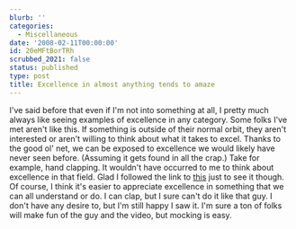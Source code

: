```yaml
---
blurb: ''
categories:
  - Miscellaneous
date: '2008-02-11T00:00:00'
id: 20eMFtBorTRh
scrubbed_2021: false
status: published
type: post
title: Excellence in almost anything tends to amaze
---
```


I've said before that even if I'm not into something at all, I
pretty much always like seeing examples of excellence in any
category. Some folks I've met aren't like this. If something is
outside of their normal orbit, they aren't interested or aren't
willing to think about what it takes to excel. Thanks to the good
ol' net, we can be exposed to excellence we would likely have never
seen before. (Assuming it gets found in all the crap.) Take for
example, hand clapping. It wouldn't have occurred to me to think
about excellence in that field. Glad I followed the link to
[this](http://www.youtube.com/watch?v=PNXElmEUIJo) just to see it
though. Of course, I think it's easier to appreciate excellence in
something that we can all understand or do. I can clap, but I sure
can't do it like that guy. I don't have any desire to, but I'm
still happy I saw it. I'm sure a ton of folks will make fun of the
guy and the video, but mocking is easy.
